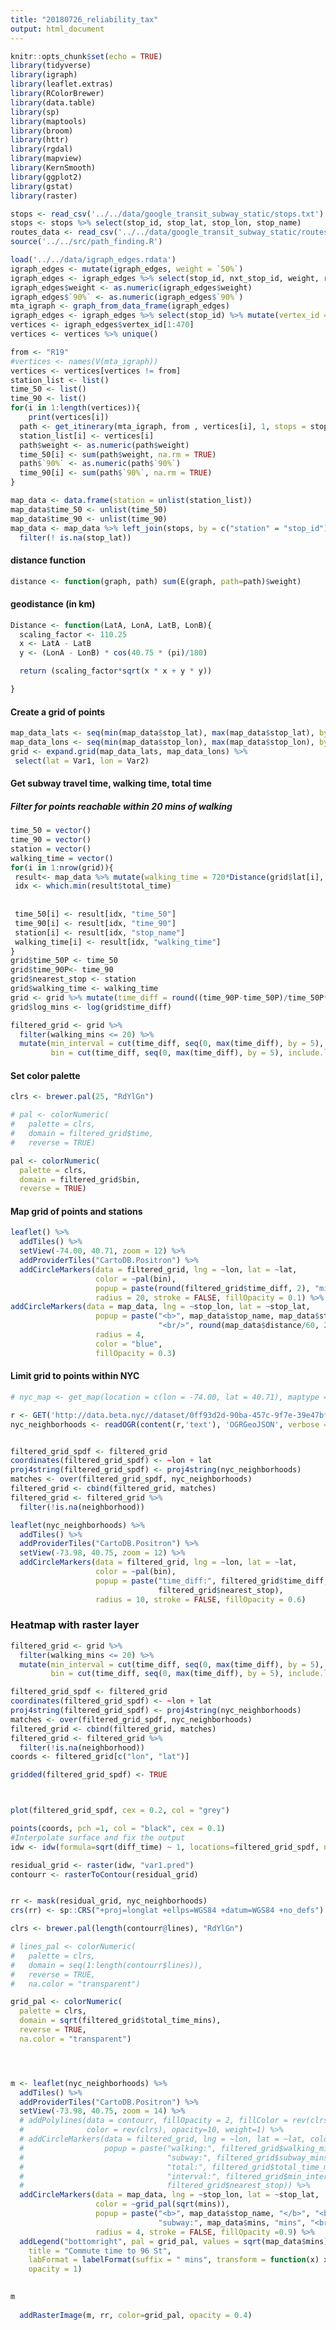 ```yaml
---
title: "20180726_reliability_tax"
output: html_document
---
```

```r
knitr::opts_chunk$set(echo = TRUE)
library(tidyverse)
library(igraph)
library(leaflet.extras)
library(RColorBrewer)
library(data.table)
library(sp)
library(maptools)
library(broom)
library(httr)
library(rgdal)
library(mapview)
library(KernSmooth)
library(ggplot2)
library(gstat)
library(raster)
```

```r
stops <- read_csv('../../data/google_transit_subway_static/stops.txt')
stops <- stops %>% select(stop_id, stop_lat, stop_lon, stop_name)
routes_data <- read_csv('../../data/google_transit_subway_static/routes.txt')
source('../../src/path_finding.R')

load('../../data/igraph_edges.rdata')
igraph_edges <- mutate(igraph_edges, weight = `50%`)
igraph_edges <- igraph_edges %>% select(stop_id, nxt_stop_id, weight, route_id, `90%`)
igraph_edges$weight <- as.numeric(igraph_edges$weight)
igraph_edges$`90%` <- as.numeric(igraph_edges$`90%`)
mta_igraph <- graph_from_data_frame(igraph_edges)
igraph_edges <- igraph_edges %>% select(stop_id) %>% mutate(vertex_id = substr(stop_id, 1, 3)) %>% filter(vertex_id != "H01" & vertex_id != "R20" & vertex_id != "R18" & vertex_id != "S09")
vertices <- igraph_edges$vertex_id[1:470]
vertices <- vertices %>% unique()
```

```r
from <- "R19"
#vertices <- names(V(mta_igraph))
vertices <- vertices[vertices != from]
station_list <- list()
time_50 <- list()
time_90 <- list()
for(i in 1:length(vertices)){
    print(vertices[i])
  path <- get_itinerary(mta_igraph, from , vertices[i], 1, stops = stops, attributeNames = '90%')
  station_list[i] <- vertices[i]
  path$weight <- as.numeric(path$weight)
  time_50[i] <- sum(path$weight, na.rm = TRUE)
  path$`90%` <- as.numeric(path$`90%`)
  time_90[i] <- sum(path$`90%`, na.rm = TRUE)
}

map_data <- data.frame(station = unlist(station_list))
map_data$time_50 <- unlist(time_50)
map_data$time_90 <- unlist(time_90)
map_data <- map_data %>% left_join(stops, by = c("station" = "stop_id")) %>%
  filter(! is.na(stop_lat))
```

#### distance function
```r
distance <- function(graph, path) sum(E(graph, path=path)$weight)
```

#### geodistance (in km)
```r
Distance <- function(LatA, LonA, LatB, LonB){
  scaling_factor <- 110.25
  x <- LatA - LatB
  y <- (LonA - LonB) * cos(40.75 * (pi)/180)

  return (scaling_factor*sqrt(x * x + y * y))

}
```

#### Create a grid of points
```r
map_data_lats <- seq(min(map_data$stop_lat), max(map_data$stop_lat), by=0.002)
map_data_lons <- seq(min(map_data$stop_lon), max(map_data$stop_lon), by=0.002)
grid <- expand.grid(map_data_lats, map_data_lons) %>%
 select(lat = Var1, lon = Var2)
```

#### Get subway travel time, walking time, total time
##### Filter for points reachable within 20 mins of walking
```r
time_50 = vector()
time_90 = vector()
station = vector()
walking_time = vector()
for(i in 1:nrow(grid)){
 result<- map_data %>% mutate(walking_time = 720*Distance(grid$lat[i], grid$lon[i], stop_lat, stop_lon), total_time = (walking_time + time_50))
 idx <- which.min(result$total_time)
 
 
 time_50[i] <- result[idx, "time_50"]
 time_90[i] <- result[idx, "time_90"]
 station[i] <- result[idx, "stop_name"]
 walking_time[i] <- result[idx, "walking_time"]
}
grid$time_50P <- time_50
grid$time_90P<- time_90
grid$nearest_stop <- station
grid$walking_time <- walking_time
grid <- grid %>% mutate(time_diff = round((time_90P-time_50P)/time_50P*100), walking_mins = (walking_time %/% 60))
grid$log_mins <- log(grid$time_diff)

filtered_grid <- grid %>%
  filter(walking_mins <= 20) %>%
  mutate(min_interval = cut(time_diff, seq(0, max(time_diff), by = 5), include.lowest = TRUE),
         bin = cut(time_diff, seq(0, max(time_diff), by = 5), include.lowest = TRUE, labels = FALSE))
```


#### Set color palette
```r

clrs <- brewer.pal(25, "RdYlGn")

# pal <- colorNumeric(
#   palette = clrs,
#   domain = filtered_grid$time,
#   reverse = TRUE)

pal <- colorNumeric(
  palette = clrs,
  domain = filtered_grid$bin,
  reverse = TRUE)

```


#### Map grid of points and stations
```r

leaflet() %>%
  addTiles() %>%
  setView(-74.00, 40.71, zoom = 12) %>%
  addProviderTiles("CartoDB.Positron") %>%
  addCircleMarkers(data = filtered_grid, lng = ~lon, lat = ~lat,
                   color = ~pal(bin), 
                   popup = paste(round(filtered_grid$time_diff, 2), "mins", "<br/>", filtered_grid$nearest_stop), 
                   radius = 20, stroke = FALSE, fillOpacity = 0.1) %>%
addCircleMarkers(data = map_data, lng = ~stop_lon, lat = ~stop_lat,
                   popup = paste("<b>", map_data$stop_name, map_data$stop_id, "</b>",
                                 "<br/>", round(map_data$distance/60, 2), "mins"),
                   radius = 4,
                   color = "blue",
                   fillOpacity = 0.3)
```


#### Limit grid to points within NYC
```r

# nyc_map <- get_map(location = c(lon = -74.00, lat = 40.71), maptype = "terrain", zoom = 11)

r <- GET('http://data.beta.nyc//dataset/0ff93d2d-90ba-457c-9f7e-39e47bf2ac5f/resource/35dd04fb-81b3-479b-a074-a27a37888ce7/download/d085e2f8d0b54d4590b1e7d1f35594c1pediacitiesnycneighborhoods.geojson')
nyc_neighborhoods <- readOGR(content(r,'text'), 'OGRGeoJSON', verbose = F)


filtered_grid_spdf <- filtered_grid
coordinates(filtered_grid_spdf) <- ~lon + lat
proj4string(filtered_grid_spdf) <- proj4string(nyc_neighborhoods)
matches <- over(filtered_grid_spdf, nyc_neighborhoods)
filtered_grid <- cbind(filtered_grid, matches)
filtered_grid <- filtered_grid %>%
  filter(!is.na(neighborhood))

leaflet(nyc_neighborhoods) %>%
  addTiles() %>% 
  addProviderTiles("CartoDB.Positron") %>%
  setView(-73.98, 40.75, zoom = 12) %>%
  addCircleMarkers(data = filtered_grid, lng = ~lon, lat = ~lat,
                   color = ~pal(bin), 
                   popup = paste("time_diff:", filtered_grid$time_diff, "%", "<br/>",
                                 filtered_grid$nearest_stop), 
                   radius = 10, stroke = FALSE, fillOpacity = 0.6)

```


### **Heatmap with raster layer**
```r

filtered_grid <- grid %>%
  filter(walking_mins <= 20) %>%
  mutate(min_interval = cut(time_diff, seq(0, max(time_diff), by = 5), include.lowest = TRUE),
         bin = cut(time_diff, seq(0, max(time_diff), by = 5), include.lowest = TRUE, labels = FALSE))

filtered_grid_spdf <- filtered_grid
coordinates(filtered_grid_spdf) <- ~lon + lat
proj4string(filtered_grid_spdf) <- proj4string(nyc_neighborhoods)
matches <- over(filtered_grid_spdf, nyc_neighborhoods)
filtered_grid <- cbind(filtered_grid, matches)
filtered_grid <- filtered_grid %>%
  filter(!is.na(neighborhood))
coords <- filtered_grid[c("lon", "lat")]

gridded(filtered_grid_spdf) <- TRUE



plot(filtered_grid_spdf, cex = 0.2, col = "grey")

points(coords, pch =1, col = "black", cex = 0.1)
#Interpolate surface and fix the output
idw <- idw(formula=sqrt(diff_time) ~ 1, locations=filtered_grid_spdf, newdata = filtered_grid_spdf)  # apply idw model for the data

residual_grid <- raster(idw, "var1.pred")
contourr <- rasterToContour(residual_grid)


rr <- mask(residual_grid, nyc_neighborhoods)
crs(rr) <- sp::CRS("+proj=longlat +ellps=WGS84 +datum=WGS84 +no_defs")

clrs <- brewer.pal(length(contourr@lines), "RdYlGn")

# lines_pal <- colorNumeric(
#   palette = clrs,
#   domain = seq(1:length(contourr$lines)),
#   reverse = TRUE,
#   na.color = "transparent")

grid_pal <- colorNumeric(
  palette = clrs,
  domain = sqrt(filtered_grid$total_time_mins),
  reverse = TRUE,
  na.color = "transparent")




m <- leaflet(nyc_neighborhoods) %>% 
  addTiles() %>% 
  addProviderTiles("CartoDB.Positron") %>% 
  setView(-73.98, 40.75, zoom = 14) %>%
  # addPolylines(data = contourr, fillOpacity = 2, fillColor = rev(clrs),
  #              color = rev(clrs), opacity=10, weight=1) %>%
  # addCircleMarkers(data = filtered_grid, lng = ~lon, lat = ~lat, color = "transparent", radius = 15,
  #                  popup = paste("walking:", filtered_grid$walking_mins, "mins", "<br/>",
  #                                "subway:", filtered_grid$subway_mins, "mins", "<br/>",
  #                                "total:", filtered_grid$total_time_mins, "mins", "<br/>",
  #                                "interval:", filtered_grid$min_interval, "mins", "<br/>",
  #                                filtered_grid$nearest_stop)) %>%
  addCircleMarkers(data = map_data, lng = ~stop_lon, lat = ~stop_lat,
                   color = ~grid_pal(sqrt(mins)),
                   popup = paste("<b>", map_data$stop_name, "</b>", "<br/>",
                                 "subway:", map_data$mins, "mins", "<br/>"),
                   radius = 4, stroke = FALSE, fillOpacity =0.9) %>%
  addLegend("bottomright", pal = grid_pal, values = sqrt(map_data$mins),
    title = "Commute time to 96 St",
    labFormat = labelFormat(suffix = " mins", transform = function(x) x * x),
    opacity = 1)

  
m
  
  addRasterImage(m, rr, color=grid_pal, opacity = 0.4)
```

